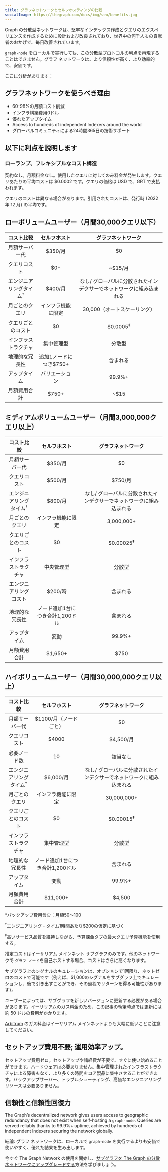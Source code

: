 ```yaml
---
title: グラフネットワークとセルフホスティングの比較
socialImage: https://thegraph.com/docs/img/seo/benefits.jpg
---
```


Graph の分散型ネットワークは、堅牢なインデックス作成とクエリのエクスペリエンスを作成するために設計および改良されており、世界中の何千人もの貢献者のおかげで、毎日改善されています。

`graph-node` をローカルで実行しても、この分散型プロトコルの利点を再現することはできません。グラフ ネットワークは、より信頼性が高く、より効率的で、安価です。

ここに分析があります：

## グラフネットワークを使うべき理由

- 60-98%の月額コスト削減
- インフラ構築費用0ドル
- 優れたアップタイム
- Access to hundreds of independent Indexers around the world
- グローバルコミュニティによる24時間365日の技術サポート

## 以下に利点を説明します

### ローランプ、フレキシブルなコスト構造

契約なし。月額料金なし。使用したクエリに対してのみ料金が発生します。クエリあたりの平均コストは $0.0002 です。クエリの価格は USD で、GRT で支払われます。

クエリのコストは異なる場合があります。引用されたコストは、発行時 (2022 年 12 月) の平均です。

## ローボリュームユーザー（月間30,000クエリ以下）

|          コスト比較          |                 セルフホスト                  |              グラフネットワーク              |
|:-----------------------:|:---------------------------------------:|:-----------------------------------:|
|         月額サーバー代         |                 $350/月                  |                 $0                  |
|         クエリコスト          |                   $0+                   |               ~$15/月                |
| エンジニアリングタイム<sup>†</sup> |                 $400/月                  | なし/ グローバルに分散されたインデクサーでネットワークに組み込まれる |
|         月ごとのクエリ         |                インフラ機能に限定                |          30,000（オートスケーリング）          |
|        クエリごとのコスト        |                   $0                    |         $0.0005<sup>‡</sup>         |
|       インフラストラクチャ        |                  集中管理型                  |                 分散型                 |
|         地理的な冗長性         |             追加1ノードにつき$750+              |                含まれる                 |
|         アップタイム          |                 バリエーション                 |               99.9%+                |
|         月額費用合計          | <span className="highlight-row" />$750+ |                ~$15                 |

## ミディアムボリュームユーザー（月間3,000,000クエリ以上）

|          コスト比較          |                   セルフホスト                   |              グラフネットワーク              |
|:-----------------------:|:------------------------------------------:|:-----------------------------------:|
|         月額サーバー代         |                   $350/月                   |                 $0                  |
|         クエリコスト          |                   $500/月                   |               $750/月                |
| エンジニアリングタイム<sup>†</sup> |                   $800/月                   | なし/ グローバルに分散されたインデクサーでネットワークに組み込まれる |
|         月ごとのクエリ         |                 インフラ機能に限定                  |             3,000,000+              |
|        クエリごとのコスト        |                     $0                     |        $0.00025<sup>‡</sup>         |
|       インフラストラクチャ        |                   中央管理型                    |                 分散型                 |
|       エンジニアリングコスト       |                   $200/時                   |                含まれる                 |
|         地理的な冗長性         |            ノード追加1台につき合計1,200ドル             |                含まれる                 |
|         アップタイム          |                     変動                     |               99.9%+                |
|         月額費用合計          | <span className="highlight-row" /> $1,650+ |                $750                 |

## ハイボリュームユーザー（月間30,000,000クエリ以上）

|          コスト比較          |                   セルフホスト                    |              グラフネットワーク              |
|:-----------------------:|:-------------------------------------------:|:-----------------------------------:|
|         月額サーバー代         |               $1100/月（ノードごと）                |                 $0                  |
|         クエリコスト          |                    $4000                    |              $4,500/月               |
|         必要ノード数          |                     10                      |                該当なし                 |
| エンジニアリングタイム<sup>†</sup> |                  $6,000/月                   | なし/ グローバルに分散されたインデクサーでネットワークに組み込まれる |
|         月ごとのクエリ         |                  インフラ機能に限定                  |             30,000,000+             |
|        クエリごとのコスト        |                     $0                      |        $0.00015<sup>‡</sup>         |
|       インフラストラクチャ        |                    集中管理型                    |                 分散型                 |
|         地理的な冗長性         |             ノード追加1台につき合計1,200ドル             |                含まれる                 |
|         アップタイム          |                     変動                      |               99.9%+                |
|         月額費用合計          | <span className="highlight-row" /> $11,000+ |               $4,500                |

\*バックアップ費用含む：月額$50〜$100

<sup>†</sup>エンジニアリング・タイム1時間あたり$200の仮定に基づく

<sup>‡</sup>高いサービス品質を維持しながら、予算課金タブの最大クエリ予算機能を使用する。

推定コストはイーサリアム メインネット サブグラフのみです。他のネットワークで `グラフ ノード`を自己ホストする場合、コストはさらに高くなります。

サブグラフ上のシグナルのキュレーションは、オプションで1回限り、ネットゼロのコストで可能です（例えば、$1,000のシグナルをサブグラフ上でキュレーションし、後で引き出すことができ、その過程でリターンを得る可能性があります）。

ユーザーによっては、サブグラフを新しいバージョンに更新する必要がある場合があります。イーサリアムのガス料金のため、この記事の執筆時点では更新には約 50 ドルの費用がかかります。

[Arbitrum](/arbitrum/arbitrum-faq) のガス料金はイーサリアム メインネットよりも大幅に低いことに注意してください。

## セットアップ費用不要; 運用効率アップ。

セットアップ費用ゼロ。セットアップや諸経費が不要で、すぐに使い始めることができます。ハードウェアは必要ありません。集中管理されたインフラストラクチャによる障害もなく、より多くの時間をコア製品に集中させることができます。バックアップサーバー、トラブルシューティング、高価なエンジニアリングリソースは必要ありません。

## 信頼性と信頼性回復力

The Graph’s decentralized network gives users access to geographic redundancy that does not exist when self-hosting a `graph-node`. Queries are served reliably thanks to 99.9%+ uptime, achieved by hundreds of independent Indexers securing the network globally.

結論: グラフ ネットワークは、ローカルで `graph-node` を実行するよりも安価で使いやすく、優れた結果を生み出します。

今すぐ The Graph Network の使用を開始し、[サブグラフを The Graph の分散ネットワークにアップグレードする](/cookbook/upgrading-a-subgraph)方法を学びましょう。
